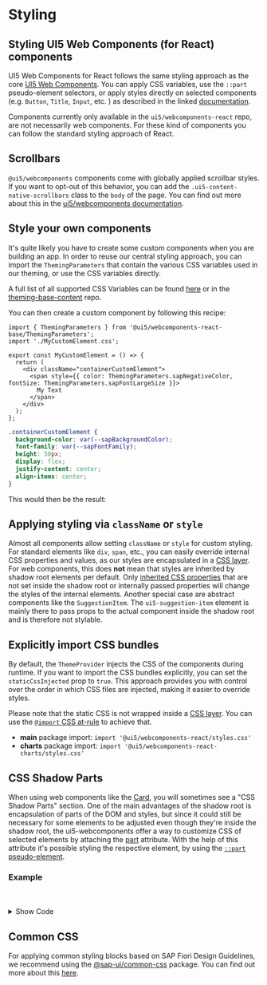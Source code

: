 
<Meta title="Styling" />

# Styling

<TableOfContent />

## Styling UI5 Web Components (for React) components

UI5 Web Components for React follows the same styling approach as the core [UI5 Web Components](https://ui5.github.io/webcomponents/docs/advanced/styles/).
You can apply CSS variables, use the `::part` pseudo-element selectors, or apply styles directly on selected components (e.g. `Button`, `Title`, `Input`, etc. ) as described in the linked [documentation](https://ui5.github.io/webcomponents/docs/advanced/styles/).

Components currently only available in the `ui5/webcomponents-react` repo, are not necessarily web components. For these kind of components you can follow the standard styling approach of React.

<MessageStrip
    design={MessageStripDesign.Critical}
    hideCloseButton
    children="While it's easily possible targeting DOM elements and CSS classes of components without a shadow root, modifying internal structures or styles is not officially supported and may break with future updates. Use such changes carefully."
/>

## Scrollbars

`@ui5/webcomponents` components come with globally applied scrollbar styles.
If you want to opt-out of this behavior, you can add the `.ui5-content-native-scrollbars` class to the `body` of the page. You can find out more about this in the [ui5/webcomponents documentation](https://ui5.github.io/webcomponents/docs/advanced/scrollbars-customization/).

## Style your own components

It's quite likely you have to create some custom components when you are building an app.
In order to reuse our central styling approach, you can import the `ThemingParameters` that contain the various CSS variables used in our theming, or use the CSS variables directly.

A full list of all supported CSS Variables can be found [here](https://github.com/UI5/webcomponents-react/blob/main/packages/base/src/styling/ThemingParameters.ts)
or in the [theming-base-content](https://github.com/SAP/theming-base-content/tree/master/content/Base/baseLib) repo.

You can then create a custom component by following this recipe:

```tsx
import { ThemingParameters } from '@ui5/webcomponents-react-base/ThemingParameters';
import './MyCustomElement.css';

export const MyCustomElement = () => {
  return (
    <div className="containerCustomElement">
      <span style={{ color: ThemingParameters.sapNegativeColor, fontSize: ThemingParameters.sapFontLargeSize }}>
        My Text
      </span>
    </div>
  );
};
```

```css
.containerCustomElement {
  background-color: var(--sapBackgroundColor);
  font-family: var(--sapFontFamily);
  height: 50px;
  display: flex;
  justify-content: center;
  align-items: center;
}
```

This would then be the result:

<ThemeProvider>
  <MyCustomElement />
</ThemeProvider>

## Applying styling via `className` or `style`

Almost all components allow setting `className` or `style` for custom styling. For standard elements like `div`, `span`, etc., you can easily override internal CSS properties and values, as our styles are encapsulated in a [CSS layer](https://developer.mozilla.org/en-US/docs/Web/CSS/@layer).
For web components, this does **not** mean that styles are inherited by shadow root elements per default.
Only [inherited CSS properties](https://developer.mozilla.org/en-US/docs/Web/CSS/inheritance#inherited_properties) that are not set inside the shadow root or internally passed properties will change the styles of the internal elements.
Another special case are abstract components like the `SuggestionItem`. The `ui5-suggestion-item` element is mainly there to pass props to the actual component inside the shadow root and is therefore not stylable.

## Explicitly import CSS bundles

By default, the `ThemeProvider` injects the CSS of the components during runtime. If you want to import the CSS bundles explicitly, you can set the `staticCssInjected` prop to `true`.
This approach provides you with control over the order in which CSS files are injected, making it easier to override styles.

Please note that the static CSS is not wrapped inside a [CSS layer](https://developer.mozilla.org/en-US/docs/Web/CSS/@layer). You can use the [`@import` CSS at-rule](https://developer.mozilla.org/en-US/docs/Web/CSS/@import) to achieve that.

- **main** package import: `import '@ui5/webcomponents-react/styles.css'`
- **charts** package import: `import '@ui5/webcomponents-react-charts/styles.css'`

## CSS Shadow Parts

When using web components like the [Card](?path=/docs/data-display-card--docs#css-shadow-parts), you will sometimes see a "CSS Shadow Parts" section.
One of the main advantages of the shadow root is encapsulation of parts of the DOM and styles, but since it could still be necessary for some elements to be adjusted even though they're inside the shadow root, the ui5-webcomponents offer a way to customize CSS of selected elements by attaching the [part](https://developer.mozilla.org/en-US/docs/Web/HTML/Global_attributes#part) attribute.
With the help of this attribute it's possible styling the respective element, by using the [`::part` pseudo-element](https://developer.mozilla.org/en-US/docs/Web/CSS/::part).

### Example

<CssPartsExample />

<br />
<br />

<details>

{' '}

<summary>Show Code</summary>

```css
.card::part(root) {
  background-color: lightgreen;
}
.card::part(content) {
  transform: rotate(180deg);
}
```

```jsx
function MyComponent() {
  return (
    <Card
      header={
        <CardHeader
          additionalText="3 of 5"
          avatar={<Icon name="person-placeholder" />}
          subtitleText="Direct Reports"
          titleText="TeamSpace"
        />
      }
      className="card"
    >
      <List>
        <ListItemStandard description="Software Architect" text="Richard Wilson" />
        <ListItemStandard description="Visual Designer" text="Elena Petrova" />
        <ListItemStandard description="Quality Specialist" text="John Miller" />
      </List>
    </Card>
  );
}
```

</details>

## Common CSS

For applying common styling blocks based on SAP Fiori Design Guidelines, we recommend using the [@sap-ui/common-css](https://www.npmjs.com/package/@sap-ui/common-css) package. You can find out more about this [here](?path=/docs/knowledge-base-common-css--docs).

<Footer />
